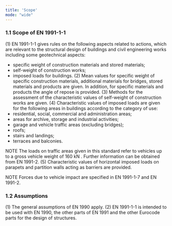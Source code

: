 ```yaml
---
title: 'Scope'
mode: "wide"
---
```


### 1.1 Scope of EN 1991-1-1

(1) EN 1991-1-1 gives rules on the following aspects related to actions, which are relevant to the structural design of buildings and civil engineering works including some geotechnical aspects:

- specific weight of construction materials and stored materials;
- self-weight of construction works;
- imposed loads for buildings.
(2) Mean values for specific weight of specific construction materials, additional materials for bridges, stored materials and products are given. In addition, for specific materials and products the angle of repose is provided.
(3) Methods for the assessment of the characteristic values of self-weight of construction works are given.
(4) Characteristic values of imposed loads are given for the following areas in buildings according to the category of use:
- residential, social, commercial and administration areas;
- areas for archive, storage and industrial activities;
- garage and vehicle traffic areas (excluding bridges);
- roofs;
- stairs and landings;
- terraces and balconies.

NOTE The loads on traffic areas given in this standard refer to vehicles up to a gross vehicle weight of 160 kN . Further information can be obtained from EN 1991-2.
(5) Characteristic values of horizontal imposed loads on parapets and partition walls acting as barriers are provided.

NOTE Forces due to vehicle impact are specified in EN 1991-1-7 and EN 1991-2.

### 1.2 Assumptions

(1) The general assumptions of EN 1990 apply.
(2) EN 1991-1-1 is intended to be used with EN 1990, the other parts of EN 1991 and the other Eurocode parts for the design of structures.